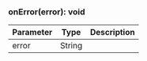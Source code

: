 

### onError(error): void



| Parameter       | Type |  Description |
| --------------- | -------- | -------- |
| error | String |   |
